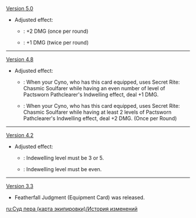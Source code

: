 {{Change History/Header}}
[[Version 5.0]]
* Adjusted effect:
** {{Color|Old}}: +2 DMG (once per round)
** {{Color|New}}: +1 DMG (twice per round)
----
[[Version 4.8]]
* Adjusted effect:
** {{Color|Old}}: When your Cyno, who has this card equipped, uses Secret Rite: Chasmic Soulfarer while having an even number of level of Pactsworn Pathclearer's Indwelling effect, deal +1 DMG.
** {{Color|New}}: When your Cyno, who has this card equipped, uses Secret Rite: Chasmic Soulfarer while having at least 2 levels of Pactsworn Pathclearer's Indwelling effect, deal +2 DMG. (Once per Round)
----
[[Version 4.2]]
* Adjusted effect:
** {{Color|Old}}: Indewelling level must be 3 or 5.
** {{Color|New}}: Indewelling level must be even.
----
[[Version 3.3]]
* Featherfall Judgment (Equipment Card) was released.
<noinclude>
[[ru:Суд пера (карта экипировки)/История изменений]]
</noinclude>